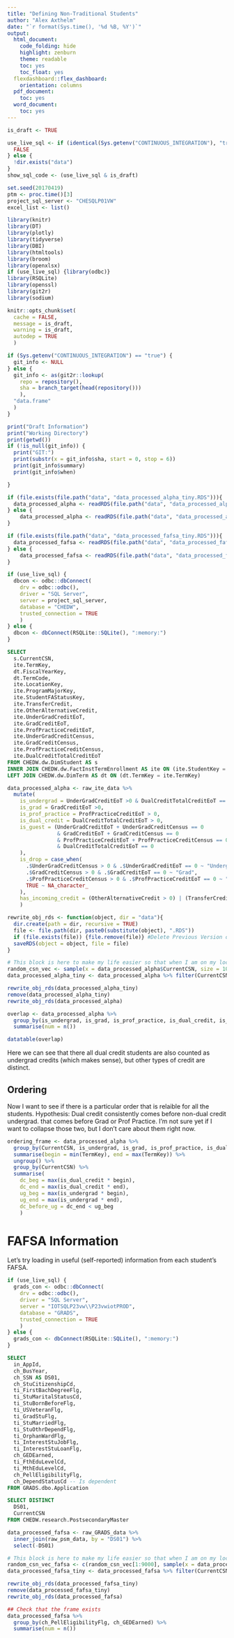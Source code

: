 ---
title: "Defining Non-Traditional Students"
author: "Alex Axthelm"
date: "`r format(Sys.time(), '%d %B, %Y')`"
output:
  html_document:
    code_folding: hide
    highlight: zenburn
    theme: readable
    toc: yes
    toc_float: yes
  flexdashboard::flex_dashboard:
    orientation: columns
  pdf_document:
    toc: yes
  word_document:
    toc: yes
---

```{r setup_variables, include = FALSE, cache = FALSE}
is_draft <- TRUE

use_live_sql <- if (identical(Sys.getenv("CONTINUOUS_INTEGRATION"), "true")){
  FALSE
} else {
  !dir.exists("data")
}
show_sql_code <- (use_live_sql & is_draft)

set.seed(20170419)
ptm <- proc.time()[3]
project_sql_server <- "CHESQLP01VW"
excel_list <- list()
```

```{r load_packages, cache = FALSE, message = FALSE, echo = FALSE, include = FALSE}
library(knitr)
library(DT)
library(plotly)
library(tidyverse)
library(DBI)
library(htmltools)
library(broom)
library(openxlsx)
if (use_live_sql) {library(odbc)}
library(RSQLite)
library(openssl)
library(git2r)
library(sodium)
```

```{r set_knitr_options, include = FALSE, cache = FALSE}
knitr::opts_chunk$set(
  cache = FALSE,
  message = is_draft,
  warning = is_draft,
  autodep = TRUE
  )
```

```{r git_info, include = is_draft, cache = FALSE}
if (Sys.getenv("CONTINUOUS_INTEGRATION") == "true") {
  git_info <- NULL
} else {
  git_info <- as(git2r::lookup(
    repo = repository(),
    sha = branch_target(head(repository()))
    ),
  "data.frame"
  )
}
```

```{r UsefulInfo, results = "hold", include = is_draft, eval = is_draft, cache = FALSE}
print("Draft Information")
print("Working Directory")
print(getwd())
if (!is_null(git_info)) {
  print("GIT:")
  print(substr(x = git_info$sha, start = 0, stop = 6))
  print(git_info$summary)
  print(git_info$when)

}

```

```{r load_sample_data, include = !show_sql_code, eval = !use_live_sql}
if (file.exists(file.path("data", "data_processed_alpha_tiny.RDS"))){
  data_processed_alpha <- readRDS(file.path("data", "data_processed_alpha_tiny.RDS"))
} else {
    data_processed_alpha <- readRDS(file.path("data", "data_processed_alpha.RDS"))
}

if (file.exists(file.path("data", "data_processed_fafsa_tiny.RDS"))){
  data_processed_fafsa <- readRDS(file.path("data", "data_processed_fafsa_tiny.RDS"))
} else {
    data_processed_fafsa <- readRDS(file.path("data", "data_processed_fafsa.RDS"))
}
```

```{r Prepare_SQL_connection, include = show_sql_code, eval = TRUE}
if (use_live_sql) {
  dbcon <- odbc::dbConnect(
    drv = odbc::odbc(),
    driver = "SQL Server",
    server = project_sql_server,
    database = "CHEDW",
    trusted_connection = TRUE
    )
} else {
  dbcon <- dbConnect(RSQLite::SQLite(), ":memory:")
}
```

```{sql SQL_raw_ite_data, output.var = "raw_ite_data", include = show_sql_code, eval = use_live_sql, connection = dbcon}
SELECT
  s.CurrentCSN,
  ite.TermKey,
  dt.FiscalYearKey,
  dt.TermCode,
  ite.LocationKey,
  ite.ProgramMajorKey,
  ite.StudentFAStatusKey,
  ite.TransferCredit,
  ite.OtherAlternativeCredit,
  ite.UnderGradCreditEoT,
  ite.GradCreditEoT,
  ite.ProfPracticeCreditEoT,
  ite.UnderGradCreditCensus,
  ite.GradCreditCensus,
  ite.ProfPracticeCreditCensus,
  ite.DualCreditTotalCreditEoT
FROM CHEDW.dw.DimStudent AS s
INNER JOIN CHEDW.dw.FactInstTermEnrollment AS ite ON (ite.StudentKey = s.StudentKey)
LEFT JOIN CHEDW.dw.DimTerm AS dt ON (dt.TermKey = ite.TermKey)
```

```{r include = show_sql_code, eval = use_live_sql}
data_processed_alpha <- raw_ite_data %>%
  mutate(
    is_undergrad = UnderGradCreditEoT >0 & DualCreditTotalCreditEoT == 0,
    is_grad = GradCreditEoT >0,
    is_prof_practice = ProfPracticeCreditEoT > 0,
    is_dual_credit = DualCreditTotalCreditEoT > 0,
    is_guest = (UnderGradCreditEoT + UnderGradCreditCensus == 0
                & GradCreditEoT + GradCreditCensus == 0
                & ProfPracticeCreditEoT + ProfPracticeCreditCensus == 0
                & DualCreditTotalCreditEoT == 0
    ),
    is_drop = case_when(
      .$UnderGradCreditCensus > 0 & .$UnderGradCreditEoT == 0 ~ "Undergrad",
      .$GradCreditCensus > 0 & .$GradCreditEoT == 0 ~ "Grad",
      .$ProfPracticeCreditCensus > 0 & .$ProfPracticeCreditEoT == 0 ~ "ProfPractice",
      TRUE ~ NA_character_
    ),
    has_incoming_credit = (OtherAlternativeCredit > 0) | (TransferCredit > 0)
    )
```

```{r define_save_function, include = FALSE}
rewrite_obj_rds <- function(object, dir = "data"){
  dir.create(path = dir, recursive = TRUE)
  file <- file.path(dir, paste0(substitute(object), ".RDS"))
  if (file.exists(file)) {file.remove(file)} #Delete Previous Version of the file
  saveRDS(object = object, file = file)
}
```

```{r save_sample_data_block, include = FALSE, eval = use_live_sql}
# This block is here to make my life easier so that when I am on my local machine, I can create an up to date set of sample data for Travis.
random_csn_vec <- sample(x = data_processed_alpha$CurrentCSN, size = 10000) # Pick 10000 students at random
data_processed_alpha_tiny <- data_processed_alpha %>% filter(CurrentCSN %in% random_csn_vec)

rewrite_obj_rds(data_processed_alpha_tiny)
remove(data_processed_alpha_tiny)
rewrite_obj_rds(data_processed_alpha)
```

```{r}
overlap <- data_processed_alpha %>%
  group_by(is_undergrad, is_grad, is_prof_practice, is_dual_credit, is_guest, is_drop) %>%
  summarise(num = n())

datatable(overlap)
```
Here we can see that there all dual credit students are also counted as undergrad credits (which makes sense), but other types of credit are distinct.

## Ordering

Now I want to see if there is a particular order that is relaible for all the students.
Hypothesis: Dual credit consistently comes before non-dual credit undergrad.
that comes before Grad or Prof Practice.
I'm not sure yet if I want to collapse those two, but I don't care about them right now.

```{r}
ordering_frame <- data_processed_alpha %>%
  group_by(CurrentCSN, is_undergrad, is_grad, is_prof_practice, is_dual_credit) %>%
  summarise(begin = min(TermKey), end = max(TermKey)) %>%
  ungroup() %>%
  group_by(CurrentCSN) %>%
  summarise(
    dc_beg = max(is_dual_credit * begin),
    dc_end = max(is_dual_credit * end),
    ug_beg = max(is_undergrad * begin),
    ug_end = max(is_undergrad * end),
    dc_before_ug = dc_end < ug_beg
    )
```

# FAFSA Information

Let's try loading in useful (self-reported) information from each student's FAFSA.

```{r Prepare_GRADS_SQL_connection, include = show_sql_code, eval = TRUE}
if (use_live_sql) {
  grads_con <- odbc::dbConnect(
    drv = odbc::odbc(),
    driver = "SQL Server",
    server = "IOTSQLP23vw\\P23vwiotPROD",
    database = "GRADS",
    trusted_connection = TRUE
    )
} else {
  grads_con <- dbConnect(RSQLite::SQLite(), ":memory:")
}
```
```{sql SQL_raw_GRADS_data, output.var = "raw_GRADS_data", include = show_sql_code, eval = use_live_sql, connection = grads_con}
SELECT
  in_AppId,
  ch_BusYear,
  ch_SSN AS DS01,
  ch_StuCitizenshipCd,
  ti_FirstBachDegreeFlg,
  ti_StuMaritalStatusCd,
  ti_StuBornBeforeFlg,
  ti_USVeteranFlg,
  ti_GradStuFlg,
  ti_StuMarriedFlg,
  ti_StuOthrDependFlg,
  ti_OrphanWardFlg,
  ti_InterestStuJobFlg,
  ti_InterestStuLoanFlg,
  ch_GEDEarned,
  ti_FthEduLevelCd,
  ti_MthEduLevelCd,
  ch_PellEligibilityFlg,
  ch_DependStatusCd -- Is dependent
FROM GRADS.dbo.Application
```

```{sql SQL_raw_psm_data, output.var = "raw_psm_data", include = show_sql_code, eval = use_live_sql, connection = dbcon}
SELECT DISTINCT
  DS01,
  CurrentCSN
FROM CHEDW.research.PostsecondaryMaster
```

```{r include = show_sql_code, eval = use_live_sql}
data_processed_fafsa <- raw_GRADS_data %>%
  inner_join(raw_psm_data, by = "DS01") %>%
  select(-DS01)

```

```{r save_sample_data_block_fafsa, include = FALSE, eval = use_live_sql}
# This block is here to make my life easier so that when I am on my local machine, I can create an up to date set of sample data for Travis.
random_csn_vec_fafsa <- c(random_csn_vec[1:9000], sample(x = data_processed_fafsa$CurrentCSN, size = 1000)) # Pick 9000 student overlap with alpha frame, and then 1000 students at random
data_processed_fafsa_tiny <- data_processed_fafsa %>% filter(CurrentCSN %in% random_csn_vec_fafsa)

rewrite_obj_rds(data_processed_fafsa_tiny)
remove(data_processed_fafsa_tiny)
rewrite_obj_rds(data_processed_fafsa)
```

```{r }
## Check that the frame exists
data_processed_fafsa %>%
  group_by(ch_PellEligibilityFlg, ch_GEDEarned) %>%
  summarise(num = n())
```
